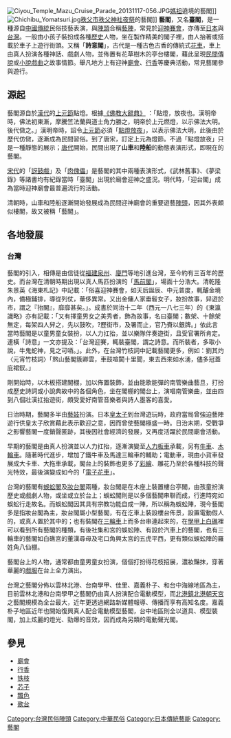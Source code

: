 {{unreferenced|time=2012-07-14T03:12:00+00:00}}
[[File:Ciyou_Temple_Mazu_Cruise_Parade_20131117-056.JPG|thumb]][[媽祖|媽祖]]遶境的藝閣]]
[[File:Chichibu_Yomatsuri.jpg|thumb]][[秩父市|秩父市]][[秩父神社|秩父神社]][[秩父夜祭|夜祭]]的藝閣]]
'''藝閣'''，又名'''臺閣'''，是一種源自[[中國傳統|中國傳統]]民俗技藝表演，與[[陣頭|陣頭]]合稱[[藝陣|藝陣]]，常見於[[迎神賽會|迎神賽會]]，亦傳至[[日本|日本]]與[[台灣|台灣]]。一般由小孩子裝扮成各種[[歷史|歷史]]人物，坐在製作精美的閣子裡，由人抬著或搭載於車子上遊行街頭。又稱「'''詩意閣'''」，古代是一種古色古香的傳統式[[花車_(巡遊)|花車]]，車上由真人扮演各種神話、戲劇人物，並佈置有花草樹木的亭台樓閣，藉此呈現[[民間傳說|民間傳說]]或[[小說|小說]][[戲曲|戲曲]]之故事情節。舉凡地方上有迎神[[廟會|廟會]]、[[行香|行香]]等慶典活動，常見藝閣參與遊行。

== 源起 ==
藝閣源自於[[漢代|漢代]]的[[上元節|上元節]]點燈。根據[http://buddhaspace.org/dict/dfb/data/ 《佛教大辭典》] {{Wayback|url=http://buddhaspace.org/dict/dfb/data/ |date=20201224181747 }}：「點燈，放夜也。漢明帝時，佛法初東漸，摩騰竺法蘭與道士角力勝之，明帝於上元燃燈，以示佛法大明。後代傚之。」漢明帝時，詔令[[上元節|上元節]]必須「[[點燈放夜|點燈放夜]]」，以表示佛法大明，此後由於歷代仿傚，逐漸成為民間習俗。到了唐宋，訂定上元為燈節。不過「點燈放夜」只是一種靜態的展示；[[唐代|唐代]]開始，民間出現了'''山車'''和'''陸船'''的動態表演形式，即現在的藝閣。

[[宋代|宋代]]的「[[訝鼓戲|訝鼓戲]]」及「[[肉傀儡|肉傀儡]]」是藝閣的其中兩種表演形式，《武林舊事》、《夢梁錄》等諸書均有紀錄當時「臺閣」出現於廟會迎神之盛況。明代時，「迎台閣」成為當時迎神廟會最普遍流行的活動。

清朝時，山車和陸船逐漸開始發展成為民間迎神廟會的重要遊藝[[陣頭|陣頭]]，因其外表頗似樓閣，故又被稱「藝閣」。

== 各地發展 ==
=== 台灣 ===
藝閣的引入，相傳是由信徒從[[福建|福建]][[泉州|泉州]]、[[廈門|廈門]]等地引進台灣，至今約有三百年的歷史。而台灣在清朝時期出現以真人馬匹扮演的「[[馬前閣|馬前閣]]」，場面十分浩大。清乾隆朱景英《海東札記》中記載：「俗喜迎神賽會，如天后誕辰、中元普度，輒醵金境內，備極鋪排，導從列仗，華侈異常。又出金傭人家垂髫女子，妝扮故事，舁遊於市，謂之『抬閣』，靡靡甚矣。」。成書於同治十二年（西元一八七三年）的《東瀛識略》亦有記載：「又有擇童男女之美秀者，飾為故事，名曰臺閣；數架、十餘架無定，每架四人舁之，先以鼓吹，?歷街市，及署而止，官乃賚以銀牌。」依此言當時藝閣是以童男童女裝扮，以人力扛抬，並以樂隊伴奏遊街，且受官署所肯定。連橫「詩意」一文亦提及：「台灣迎賽，輒裝臺閣，謂之詩意。而所裝者，多取小說，牛鬼蛇神，見之可唒。」。此外，在台灣竹枝詞中記載藝閣更多，例如：劉其灼〈元宵竹枝詞〉「熬山藝閣簇卿雲，車鼓喧闐十里聞，東去西來如水湧，儘多冠蓋庇裙釵。」

剛開始時，以木板搭建閣棚，加以佈置裝飾，並由能歌能彈的南管樂曲藝旦，打扮成歷史詩詞或小說典故中的各個角色，坐在閣棚的閣台上，演唱南管樂曲，並由四到八個壯漢扛抬遊街，頗受愛好南管音樂者與詩人墨客的喜愛。

日治時期，藝閣多半由[[藝妓|藝妓]]扮演。日本[[皇太子|皇太子]]到台灣遊玩時，政府當局曾強迫藝陣遊行供皇太子欣賞藉此表示歡迎之意，因而曾使藝閣極盛一時。日治末期，受戰爭之影響藝閣一度銷聲匿跡，其後因社會經濟的發展，又再度活躍於民間廟會活動。

早期的藝閣是由真人扮演並以人力扛抬，逐漸演變至[[人力板車|人力板車]]承載，另有[[牛車|牛車]]、[[木輪車|木輪車]]。隨著時代進步，增加了鐵牛車及馬達三輪車的輔助；電動車，現由小貨車發展成大卡車、大拖車承載，閣台上的裝飾也更多了[[彩繪|彩繪]]、雕花乃至於各種科技的聲光特效，最後演變成如今的「[[電子花車_(台灣)|電子花車]]」。

台灣的藝閣有[[蜈蚣閣|蜈蚣閣]]及[[妝台閣|妝台閣]]兩種，妝台閣是在木座上裝置樓台亭閣，由孩童扮演歷史或戲劇人物，或坐或立於台上；蜈蚣閣則是以多個藝閣串聯而成，行進時宛如蜈蚣行走故名。而蜈蚣閣因其具有宗教功能自成一陣，所以稱為蜈蚣陣，現今藝閣多是指妝台閣為主，妝台閣屬小型藝閣，有在汔車上裝設樓台佈景，設置電動假人的，或真人置於其中的；也有裝閣在[[三輪車|三輪車]]上而多台串連起來的，在[[學甲上白礁暨刈香|學甲上白礁]]裡可以看到所有藝閣的種類，有後社集和宮的蜈蚣陣、有設於汽車上的藝閣，也有三輪車的藝閣如白礁宮的董漢尋母及宅口角興太宮的五虎平西，更有類似蜈蚣陣的羅姓角八仙棚。

藝閣台上的人物，通常都由童男童女扮演，個個打扮得花枝招展，濃妝豔抹，穿著華麗的[[戲服|戲服]]在台上全力演出。

台灣之藝閣分佈以雲林北港、台南學甲、佳里、嘉義朴子、和台中海線地區為主，目前雲林北港和台南學甲之藝閣仍由真人扮演配合電動模型，而[[北港鎮|北港鎮]][[北港朝天宮|北港朝天宮]]之藝閣規模為全台最大，近年更透過網路新媒體報導、傳播而享有高知名度。嘉義朴子地區近年也開始復興真人配合電動模型藝閣，台中地區則全以道具、模型裝閣，加上炫麗的燈光、勁爆的音效，因而成為另類的電動聲光閣。

== 參見 ==
* [[廟會|廟會]]
* [[行香|行香]]
* [[铁枝|铁枝]]
* [[芯子|芯子]]
* [[飄色|飄色]]
*[[歌台|歌台]]

{{日本的传统艺能}}
{{Authority control}}
[[Category:台灣民俗陣頭|Category:台灣民俗陣頭]]
[[Category:中華民俗|Category:中華民俗]]
[[Category:日本傳統藝能|Category:日本傳統藝能]]
[[Category:藝閣|Category:藝閣]]